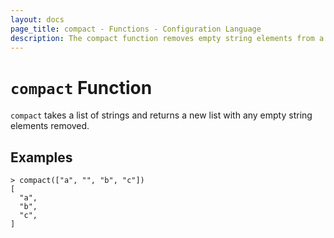 ```yaml
---
layout: docs
page_title: compact - Functions - Configuration Language
description: The compact function removes empty string elements from a list.
---
```


# `compact` Function

`compact` takes a list of strings and returns a new list with any empty string
elements removed.

## Examples

```shell-session
> compact(["a", "", "b", "c"])
[
  "a",
  "b",
  "c",
]
```
